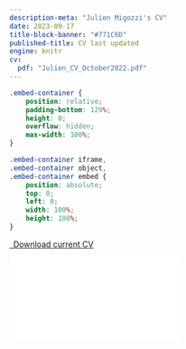```yaml
---
description-meta: "Julien Migozzi's CV"
date: 2023-09-17
title-block-banner: "#771C6D"
published-title: CV last updated
engine: knitr 
cv:
  pdf: "Julien_CV_October2022.pdf"
---
```


<!-- <iframe src="static/files/Julien_CV_October2022.pdf" height="2000" width="1000"></iframe> -->

```css
.embed-container {
    position: relative;
    padding-bottom: 129%;
    height: 0;
    overflow: hidden;
    max-width: 100%;
}

.embed-container iframe,
.embed-container object,
.embed-container embed {
    position: absolute;
    top: 0;
    left: 0;
    width: 100%;
    height: 100%;
}
```

```{=html}
<p class="text-center">
  <a class="btn btn-primary btn-lg cv-download" href="`r rmarkdown::metadata$cv$pdf`" target="_blank">
    <i class="fa-solid fa-file-arrow-down"></i>&ensp;Download current CV
  </a>
</p>

<div class="embed-container">
  <iframe src="`r rmarkdown::metadata$cv$pdf`" style="border: 0.5px"></iframe>
</div>
```

